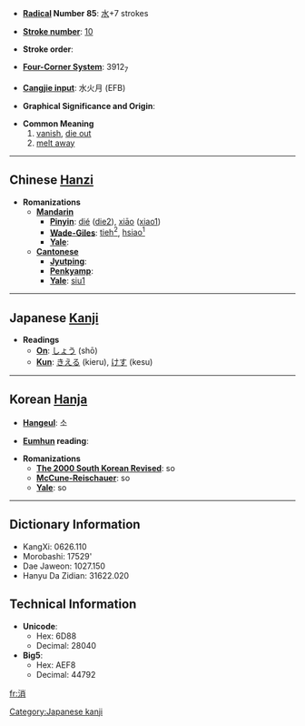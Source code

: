 * '''[[Wiktionary:Chinese radical index| Radical]] Number 85''': [[Wiktionary:Chinese radical index 水|水]]+7 strokes

* '''[[Wiktionary:Chinese total strokes index|Stroke number]]''': [[Wiktionary:Chinese total strokes index 10|10]]

* '''Stroke order''': 

* '''[[Wiktionary:Chinese four corner index|Four-Corner System]]''': 3912<sub>7</sub>

* '''[[Wiktionary:Chinese Cangjie index|Cangjie input]]''': 水火月 (EFB)

* '''Graphical Significance and Origin''': 

* '''Common Meaning'''
*#[[vanish]], [[die out]]
*# [[melt away]]


----

== Chinese [[Hanzi]] ==

* '''Romanizations'''
** '''[[Mandarin]]'''
*** '''[[Pinyin]]''': [[dié]] ([[die2]]), [[xiāo]] ([[xiao1]])
*** '''[[Wade-Giles]]''': [[tieh2|tieh<sup>2</sup>]], [[hsiao1|hsiao<sup>1</sup>]]
*** '''[[Yale]]''': 
** '''[[Cantonese]]'''
*** '''[[Jyutping]]''':
*** '''[[Penkyamp]]''': 
*** '''[[Yale]]''': [[siu1]]


----

== Japanese [[Kanji]] ==

* '''Readings'''
** '''[[On]]''': [[しょう]] (shō)
** '''[[Kun]]''': [[きえる]] (kieru), [[けす]] (kesu)


----

== Korean [[Hanja]] ==

* '''[[Hangeul]]''': 소

* '''[[Eumhun]] reading''': 

* '''Romanizations'''
** '''[[The 2000 South Korean Revised Romanization|The 2000 South Korean Revised]]''': so
** '''[[McCune-Reischauer]]''': so
** '''[[Yale]]''': so

----

== Dictionary Information ==

* KangXi: 0626.110
* Morobashi: 17529'
* Dae Jaweon: 1027.150
* Hanyu Da Zidian: 31622.020

== Technical Information ==

* '''Unicode''':
** Hex: 6D88
** Decimal: 28040
* '''Big5''':
** Hex: AEF8
** Decimal: 44792

[[Category:Japanese kanji]]

[[fr:消]]